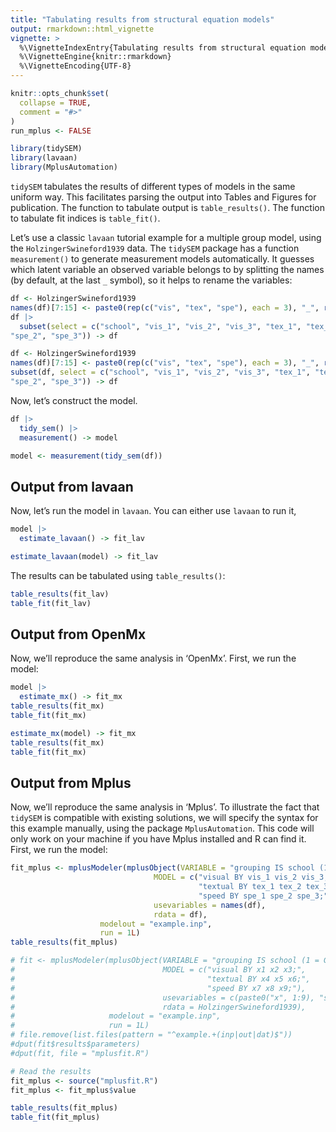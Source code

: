 ---
title: "Tabulating results from structural equation models"
output: rmarkdown::html_vignette
vignette: >
  %\VignetteIndexEntry{Tabulating results from structural equation models}
  %\VignetteEngine{knitr::rmarkdown}
  %\VignetteEncoding{UTF-8}
---

```{r, include = FALSE}
knitr::opts_chunk$set(
  collapse = TRUE,
  comment = "#>"
)
run_mplus <- FALSE
```

```{r setup}
library(tidySEM)
library(lavaan)
library(MplusAutomation)
```

`tidySEM` tabulates the results of different types of models in the same uniform way. This facilitates parsing the output into Tables and Figures for publication. The function to tabulate output is `table_results()`. The function to tabulate fit indices is `table_fit()`.

Let's use a classic `lavaan` tutorial example for a multiple group model, using the `HolzingerSwineford1939` data. The `tidySEM` package has a function `measurement()` to generate measurement models automatically. It guesses which latent variable an observed variable belongs to by splitting the names (by default, at the last `_` symbol), so it helps to rename the variables:

```{r, echo = TRUE, eval = FALSE}
df <- HolzingerSwineford1939
names(df)[7:15] <- paste0(rep(c("vis", "tex", "spe"), each = 3), "_", rep(1:3, 3))
df |>
  subset(select = c("school", "vis_1", "vis_2", "vis_3", "tex_1", "tex_2", "tex_3", "spe_1", 
"spe_2", "spe_3")) -> df
```
```{r, echo = FALSE, eval = TRUE}
df <- HolzingerSwineford1939
names(df)[7:15] <- paste0(rep(c("vis", "tex", "spe"), each = 3), "_", rep(1:3, 3))
subset(df, select = c("school", "vis_1", "vis_2", "vis_3", "tex_1", "tex_2", "tex_3", "spe_1", 
"spe_2", "spe_3")) -> df
```

Now, let's construct the model.

```{r, echo = TRUE, eval = FALSE}
df |>
  tidy_sem() |>
  measurement() -> model
```
```{r, eval = TRUE, echo = FALSE}
model <- measurement(tidy_sem(df))
```

## Output from lavaan

Now, let's run the model in `lavaan`. You can either use `lavaan` to run it, 

```{r, eval = FALSE, echo = TRUE}
model |>
  estimate_lavaan() -> fit_lav
```
```{r, echo = FALSE, eval = TRUE}
estimate_lavaan(model) -> fit_lav
```

The results can be tabulated using `table_results()`:

```{r}
table_results(fit_lav)
table_fit(fit_lav)
```

## Output from OpenMx

Now, we'll reproduce the same analysis in 'OpenMx'. First, we run the model:

```{r, echo = TRUE, eval = FALSE}
model |>
  estimate_mx() -> fit_mx
table_results(fit_mx)
table_fit(fit_mx)
```
```{r, eval = TRUE, echo = FALSE}
estimate_mx(model) -> fit_mx
table_results(fit_mx)
table_fit(fit_mx)
```

## Output from Mplus

Now, we'll reproduce the same analysis in 'Mplus'. To illustrate the fact that `tidySEM` is compatible with existing solutions, we will specify the syntax for this example manually, using the package `MplusAutomation`. This code will only work on your machine if you have Mplus installed and R can find it. First, we run the model:

```{r, eval = FALSE, echo = TRUE}
fit_mplus <- mplusModeler(mplusObject(VARIABLE = "grouping IS school (1 = GW 2 = Pas);",
                                MODEL = c("visual BY vis_1 vis_2 vis_3;",
                                          "textual BY tex_1 tex_2 tex_3;",
                                          "speed BY spe_1 spe_2 spe_3;"),
                                usevariables = names(df),
                                rdata = df),
                    modelout = "example.inp",
                    run = 1L)
table_results(fit_mplus)
```
```{r, eval = run_mplus, echo = FALSE}
# fit <- mplusModeler(mplusObject(VARIABLE = "grouping IS school (1 = GW 2 = Pas);",
#                                 MODEL = c("visual BY x1 x2 x3;",
#                                           "textual BY x4 x5 x6;",
#                                           "speed BY x7 x8 x9;"),
#                                 usevariables = c(paste0("x", 1:9), "school"),
#                                 rdata = HolzingerSwineford1939),
#                     modelout = "example.inp",
#                     run = 1L)
# file.remove(list.files(pattern = "^example.+(inp|out|dat)$"))
#dput(fit$results$parameters)
#dput(fit, file = "mplusfit.R")
```
```{r eval = TRUE, echo = FALSE}
# Read the results
fit_mplus <- source("mplusfit.R")
fit_mplus <- fit_mplus$value
```
```{r}
table_results(fit_mplus)
table_fit(fit_mplus)
```


